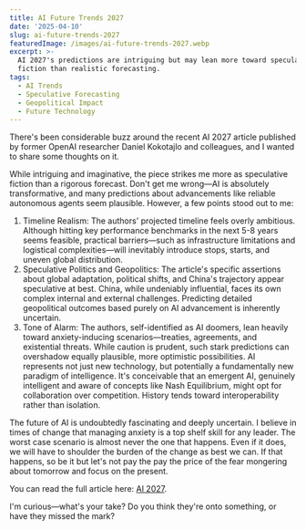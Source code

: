 ```yaml
---
title: AI Future Trends 2027
date: '2025-04-10'
slug: ai-future-trends-2027
featuredImage: /images/ai-future-trends-2027.webp
excerpt: >-
  AI 2027's predictions are intriguing but may lean more toward speculative
  fiction than realistic forecasting.
tags:
  - AI Trends
  - Speculative Forecasting
  - Geopolitical Impact
  - Future Technology
---
```

There's been considerable buzz around the recent AI 2027 article published by former OpenAI researcher Daniel Kokotajlo and colleagues, and I wanted to share some thoughts on it.

While intriguing and imaginative, the piece strikes me more as speculative fiction than a rigorous forecast. Don't get me wrong—AI is absolutely transformative, and many predictions about advancements like reliable autonomous agents seem plausible. However, a few points stood out to me:

1. Timeline Realism: The authors' projected timeline feels overly ambitious. Although hitting key performance benchmarks in the next 5-8 years seems feasible, practical barriers—such as infrastructure limitations and logistical complexities—will inevitably introduce stops, starts, and uneven global distribution.  
2. Speculative Politics and Geopolitics: The article's specific assertions about global adaptation, political shifts, and China's trajectory appear speculative at best. China, while undeniably influential, faces its own complex internal and external challenges. Predicting detailed geopolitical outcomes based purely on AI advancement is inherently uncertain.  
3. Tone of Alarm: The authors, self-identified as AI doomers, lean heavily toward anxiety-inducing scenarios—treaties, agreements, and existential threats. While caution is prudent, such stark predictions can overshadow equally plausible, more optimistic possibilities. AI represents not just new technology, but potentially a fundamentally new paradigm of intelligence. It's conceivable that an emergent AI, genuinely intelligent and aware of concepts like Nash Equilibrium, might opt for collaboration over competition. History tends toward interoperability rather than isolation.

The future of AI is undoubtedly fascinating and deeply uncertain. I believe in times of change that managing anxiety is a top shelf skill for any leader. The worst case scenario is almost never the one that happens. Even if it does, we will have to shoulder the burden of the change as best we can.  If that happens, so be it but let's not pay the pay the price of the fear mongering about tomorrow and focus on the present.

You can read the full article here: [AI 2027](https://ai-2027.com/).

I'm curious—what's your take? Do you think they're onto something, or have they missed the mark?
